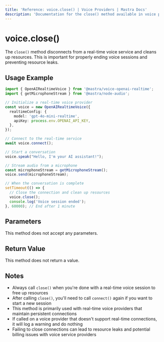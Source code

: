 ```yaml
---
title: 'Reference: voice.close() | Voice Providers | Mastra Docs'
description: 'Documentation for the close() method available in voice providers, which disconnects from real-time voice services.'
---
```


# voice.close()

The `close()` method disconnects from a real-time voice service and cleans up resources. This is important for properly ending voice sessions and preventing resource leaks.

## Usage Example

```typescript
import { OpenAIRealtimeVoice } from '@mastra/voice-openai-realtime';
import { getMicrophoneStream } from '@mastra/node-audio';

// Initialize a real-time voice provider
const voice = new OpenAIRealtimeVoice({
  realtimeConfig: {
    model: 'gpt-4o-mini-realtime',
    apiKey: process.env.OPENAI_API_KEY,
  },
});

// Connect to the real-time service
await voice.connect();

// Start a conversation
voice.speak("Hello, I'm your AI assistant!");

// Stream audio from a microphone
const microphoneStream = getMicrophoneStream();
voice.send(microphoneStream);

// When the conversation is complete
setTimeout(() => {
  // Close the connection and clean up resources
  voice.close();
  console.log('Voice session ended');
}, 60000); // End after 1 minute
```

## Parameters

This method does not accept any parameters.

## Return Value

This method does not return a value.

## Notes

- Always call `close()` when you're done with a real-time voice session to free up resources
- After calling `close()`, you'll need to call `connect()` again if you want to start a new session
- This method is primarily used with real-time voice providers that maintain persistent connections
- If called on a voice provider that doesn't support real-time connections, it will log a warning and do nothing
- Failing to close connections can lead to resource leaks and potential billing issues with voice service providers
